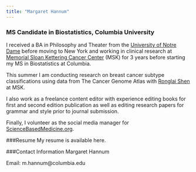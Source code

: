 ```yaml
---
title: "Margaret Hannum"
---
```


### MS Candidate in Biostatistics, Columbia University

I received a BA in Philosophy and Theater from the [University of Notre Dame](https://www.nd.edu/) before moving to New York and working in clinical research at [Memorial Sloan Kettering Cancer Center](https://www.mskcc.org/) (MSK) for 3 years before starting my MS in Biostatistics at Columbia. 

This summer I am conducting research on breast cancer subtype classifications using data from The Cancer Genome Atlas with [Ronglai Shen](https://www.mskcc.org/profile/ronglai-shen) at MSK.

I also work as a freelance content editor with experience editing books for first and second edition publication as well as editing research papers for grammar and style prior to journal submission.

Finally, I volunteer as the social media manager for [ScienceBasedMedicine.org](https://sciencebasedmedicine.org/). 

###Resume
My resume is available here.

###Contact Information
Margaret Hannum

Email: m.hannum@columbia.edu